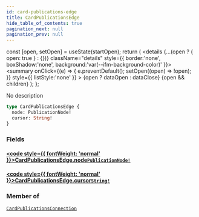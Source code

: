 ```yaml
---
id: card-publications-edge
title: CardPublicationsEdge
hide_table_of_contents: true
pagination_next: null
pagination_prev: null
---
```







  const [open, setOpen] = useState(startOpen);
  return (
    <details {...(open ? { open: true } : {})} className="details" style={{ border:'none', boxShadow:'none', background:'var(--ifm-background-color)' }}>
      <summary
        onClick={(e) => {
          e.preventDefault();
          setOpen((open) => !open);
        }}
        style={{ listStyle:'none' }}
      >
      {open ? dataOpen : dataClose}
      </summary>
      {open && children}
    </details>
  );
};




No description


```graphql
type CardPublicationsEdge {
  node: PublicationNode!
  cursor: String!
}
```




### Fields

#### [<code style={{ fontWeight: 'normal' }}>CardPublicationsEdge.<b>node</b></code>](#)<Bullet />[`PublicationNode!`](/cris/objects/publication-node) <Badge class="secondary" text="non-null"/> <Badge class="secondary" text="object"/>
> 
> 

#### [<code style={{ fontWeight: 'normal' }}>CardPublicationsEdge.<b>cursor</b></code>](#)<Bullet />[`String!`](/cris/scalars/string) <Badge class="secondary" text="non-null"/> <Badge class="secondary" text="scalar"/>
> 
> 



### Member of

[`CardPublicationsConnection`](/cris/objects/card-publications-connection)  <Badge class="secondary" text="object"/>

